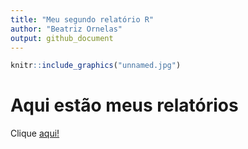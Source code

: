 ```yaml
---
title: "Meu segundo relatório R"
author: "Beatriz Ornelas"
output: github_document
---
```


```r
knitr::include_graphics("unnamed.jpg")
```


# Aqui estão meus relatórios

Clique [aqui!](https://beatriz-ornelas.github.io/meu_segundo_relatorio/conteudos/meu_segundo_relatorio.html)



